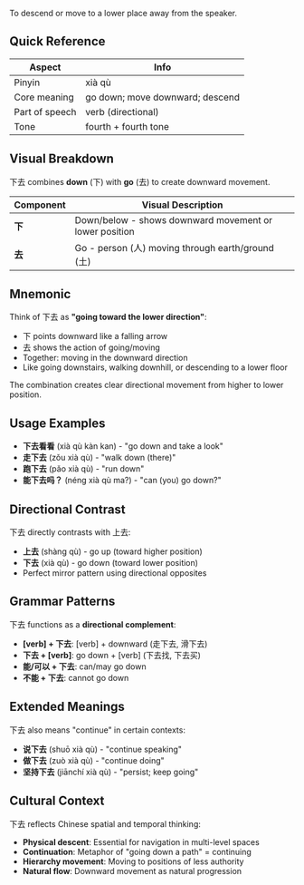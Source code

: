 To descend or move to a lower place away from the speaker.

## Quick Reference

| Aspect         | Info                           |
| -------------- | ------------------------------ |
| Pinyin         | xià qù                         |
| Core meaning   | go down; move downward; descend |
| Part of speech | verb (directional)             |
| Tone           | fourth + fourth tone           |

## Visual Breakdown

下去 combines **down** (下) with **go** (去) to create downward movement.

| Component | Visual Description                                          |
| --------- | ----------------------------------------------------------- |
| **下**    | Down/below - shows downward movement or lower position     |
| **去**    | Go - person (人) moving through earth/ground (土)          |

## Mnemonic

Think of 下去 as **"going toward the lower direction"**:

- 下 points downward like a falling arrow
- 去 shows the action of going/moving  
- Together: moving in the downward direction
- Like going downstairs, walking downhill, or descending to a lower floor

The combination creates clear directional movement from higher to lower position.

## Usage Examples

- **下去看看** (xià qù kàn kan) - "go down and take a look"
- **走下去** (zǒu xià qù) - "walk down (there)"
- **跑下去** (pǎo xià qù) - "run down"
- **能下去吗？** (néng xià qù ma?) - "can (you) go down?"

## Directional Contrast

下去 directly contrasts with 上去:

- **上去** (shàng qù) - go up (toward higher position)
- **下去** (xià qù) - go down (toward lower position)
- Perfect mirror pattern using directional opposites

## Grammar Patterns

下去 functions as a **directional complement**:

- **[verb] + 下去**: [verb] + downward (走下去, 滑下去)
- **下去 + [verb]**: go down + [verb] (下去找, 下去买)
- **能/可以 + 下去**: can/may go down
- **不能 + 下去**: cannot go down

## Extended Meanings

下去 also means "continue" in certain contexts:

- **说下去** (shuō xià qù) - "continue speaking"
- **做下去** (zuò xià qù) - "continue doing"
- **坚持下去** (jiānchí xià qù) - "persist; keep going"

## Cultural Context

下去 reflects Chinese spatial and temporal thinking:
- **Physical descent**: Essential for navigation in multi-level spaces
- **Continuation**: Metaphor of "going down a path" = continuing
- **Hierarchy movement**: Moving to positions of less authority
- **Natural flow**: Downward movement as natural progression
